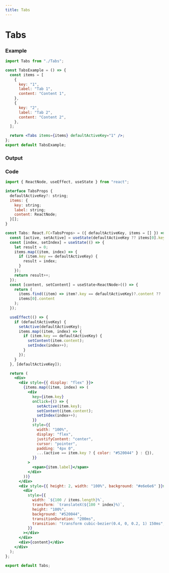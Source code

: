 ```yaml
---
title: Tabs
---
```



# Tabs

### Example

```jsx
import Tabs from "./Tabs";

const TabsExample = () => {
  const items = [
    {
      key: "1",
      label: "Tab 1",
      content: "Content 1",
    },
    {
      key: "2",
      label: "Tab 2",
      content: "Content 2",
    },
  ];

  return <Tabs items={items} defaultActiveKey="1" />;
};
export default TabsExample;
```

### Output

<TabsExample />

### Code

```jsx title="Tabs/index.tsx"
import { ReactNode, useEffect, useState } from "react";

interface TabsProps {
  defaultActiveKey?: string;
  items: {
    key: string;
    label: string;
    content: ReactNode;
  }[];
}

const Tabs: React.FC<TabsProps> = ({ defaultActiveKey, items = [] }) => {
  const [active, setActive] = useState(defaultActiveKey ?? items[0].key);
  const [index, setIndex] = useState(() => {
    let result = 0;
    items.map((item, index) => {
      if (item.key == defaultActiveKey) {
        result = index;
      }
    });
    return result++;
  });
  const [content, setContent] = useState<ReactNode>(() => {
    return (
      items.find((item) => item?.key == defaultActiveKey)?.content ??
      items[0].content
    );
  });

  useEffect(() => {
    if (defaultActiveKey) {
      setActive(defaultActiveKey);
      items.map((item, index) => {
        if (item.key == defaultActiveKey) {
          setContent(item.content);
          setIndex(index++);
        }
      });
    }
  }, [defaultActiveKey]);

  return (
    <div>
      <div style={{ display: "flex" }}>
        {items.map((item, index) => (
          <div
            key={item.key}
            onClick={() => {
              setActive(item.key);
              setContent(item.content);
              setIndex(index++);
            }}
            style={{
              width: "100%",
              display: "flex",
              justifyContent: "center",
              cursor: "pointer",
              padding: "4px 0",
              ...(active == item.key ? { color: "#520044" } : {}),
            }}
          >
            <span>{item.label}</span>
          </div>
        ))}
      </div>
      <div style={{ height: 2, width: "100%", background: "#e6e6e6" }}>
        <div
          style={{
            width: `${100 / items.length}%`,
            transform: `translateX(${100 * index}%)`,
            height: "100%",
            background: "#520044",
            transitionDuration: "200ms",
            transition: "transform cubic-bezier(0.4, 0, 0.2, 1) 150ms",
          }}
        ></div>
      </div>
      <div>{content}</div>
    </div>
  );
};

export default Tabs;
```